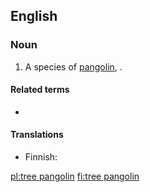 ==English==
{{rfi|en}}
{{wikipedia|pangolin}}

===Noun===
{{en-noun|head=[[tree]] [[pangolin]]}}

# A species of [[pangolin]], {{taxlink|Manis tricuspis|species}}.

====Related terms====
* {{l|en|pangolin}}

====Translations====
{{trans-top|species of pangolin}}
* Finnish: {{t|fi|kierteishäntämuurahaiskäpy}}
{{trans-mid}}
{{trans-bottom}}

[[pl:tree pangolin]]
[[fi:tree pangolin]]